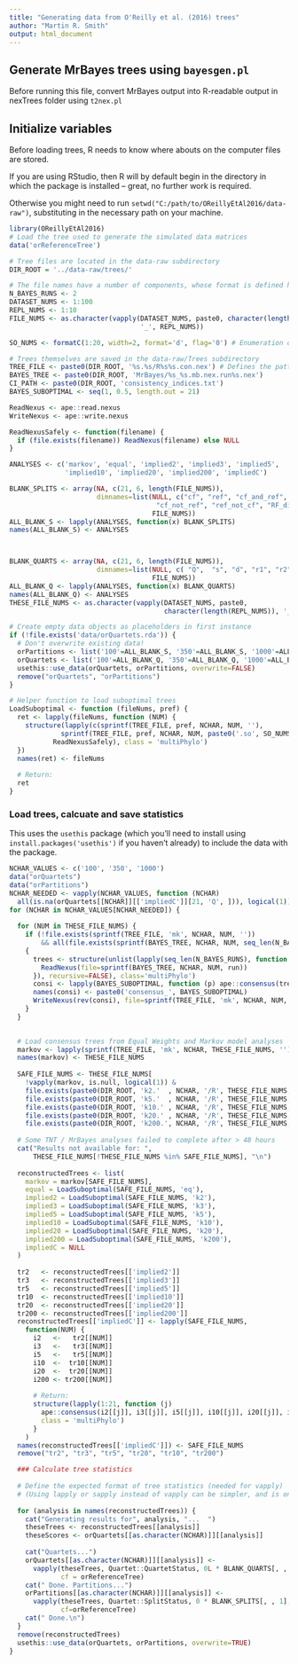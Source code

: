 ```yaml
---
title: "Generating data from O'Reilly et al. (2016) trees"
author: "Martin R. Smith"
output: html_document
--- 
```


## Generate MrBayes trees using `bayesgen.pl`

Before running this file, convert MrBayes output into R-readable output in 
nexTrees folder using `t2nex.pl`

## Initialize variables

Before loading trees, R needs to know where abouts on the computer files are stored.

If you are using RStudio, then R will by default begin in the directory
in which the package is installed -- great, no further work is required.

Otherwise you might need to run `setwd("C:/path/to/OReillyEtAl2016/data-raw")`,
substituting in the necessary path on your machine.

```R

library(OReillyEtAl2016)
# Load the tree used to generate the simulated data matrices
data('orReferenceTree')

# Tree files are located in the data-raw subdirectory
DIR_ROOT = '../data-raw/trees/'

# The file names have a number of components, whose format is defined here:
N_BAYES_RUNS <- 2
DATASET_NUMS <- 1:100
REPL_NUMS <- 1:10
FILE_NUMS <- as.character(vapply(DATASET_NUMS, paste0, character(length(REPL_NUMS)),
                                 '_', REPL_NUMS))

SO_NUMS <- formatC(1:20, width=2, format='d', flag='0') # Enumeration of suboptimal trees

# Trees themselves are saved in the data-raw/Trees subdirectory
TREE_FILE <- paste0(DIR_ROOT, '%s.%s/R%s%s.con.nex') # Defines the pattern of the file name
BAYES_TREE <- paste0(DIR_ROOT, 'MrBayes/%s_%s.mb.nex.run%s.nex')
CI_PATH <- paste0(DIR_ROOT, 'consistency_indices.txt')
BAYES_SUBOPTIMAL <- seq(1, 0.5, length.out = 21)

ReadNexus <- ape::read.nexus
WriteNexus <- ape::write.nexus

ReadNexusSafely <- function(filename) {
  if (file.exists(filename)) ReadNexus(filename) else NULL
}

ANALYSES <- c('markov', 'equal', 'implied2', 'implied3', 'implied5',
              'implied10', 'implied20', 'implied200', 'impliedC')

BLANK_SPLITS <- array(NA, c(21, 6, length(FILE_NUMS)),
                      dimnames=list(NULL, c("cf", "ref", "cf_and_ref",
                                     "cf_not_ref", "ref_not_cf", "RF_dist"),
                                    FILE_NUMS))
ALL_BLANK_S <- lapply(ANALYSES, function(x) BLANK_SPLITS)
names(ALL_BLANK_S) <- ANALYSES



BLANK_QUARTS <- array(NA, c(21, 6, length(FILE_NUMS)),
                      dimnames=list(NULL, c( "Q",  "s", "d", "r1", "r2", "u"),
                                    FILE_NUMS))
ALL_BLANK_Q <- lapply(ANALYSES, function(x) BLANK_QUARTS)
names(ALL_BLANK_Q) <- ANALYSES
THESE_FILE_NUMS <- as.character(vapply(DATASET_NUMS, paste0, 
                                       character(length(REPL_NUMS)), '_', REPL_NUMS))

# Create empty data objects as placeholders in first instance
if (!file.exists('data/orQuartets.rda')) {
  # Don't overwrite existing data!
  orPartitions <- list('100'=ALL_BLANK_S, '350'=ALL_BLANK_S, '1000'=ALL_BLANK_S)
  orQuartets <- list('100'=ALL_BLANK_Q, '350'=ALL_BLANK_Q, '1000'=ALL_BLANK_Q)
  usethis::use_data(orQuartets, orPartitions, overwrite=FALSE)
  remove("orQuartets", "orPartitions")
}

# Helper function to load suboptimal trees
LoadSuboptimal <- function (fileNums, pref) {
  ret <- lapply(fileNums, function (NUM) {
    structure(lapply(c(sprintf(TREE_FILE, pref, NCHAR, NUM, ''), 
             sprintf(TREE_FILE, pref, NCHAR, NUM, paste0('.so', SO_NUMS))),
           ReadNexusSafely), class = 'multiPhylo')
  })
  names(ret) <- fileNums
  
  # Return:
  ret
}

```


### Load trees, calcuate and save statistics

This uses the `usethis` package (which you'll need to install using 
`install.packages('usethis')` if you haven't already) to include the data 
with the package.

```R
NCHAR_VALUES <- c('100', '350', '1000')
data("orQuartets")
data("orPartitions")
NCHAR_NEEDED <- vapply(NCHAR_VALUES, function (NCHAR)
  all(is.na(orQuartets[[NCHAR]][['impliedC']][21, 'Q', ])), logical(1))
for (NCHAR in NCHAR_VALUES[NCHAR_NEEDED]) {
  
  for (NUM in THESE_FILE_NUMS) {
    if (!file.exists(sprintf(TREE_FILE, 'mk', NCHAR, NUM, ''))
        && all(file.exists(sprintf(BAYES_TREE, NCHAR, NUM, seq_len(N_BAYES_RUNS)))))
    {
      trees <- structure(unlist(lapply(seq_len(N_BAYES_RUNS), function (run) {
        ReadNexus(file=sprintf(BAYES_TREE, NCHAR, NUM, run))
      }), recursive=FALSE), class='multiPhylo')
      consi <- lapply(BAYES_SUBOPTIMAL, function (p) ape::consensus(trees, p=p))
      names(consi) <- paste0('consensus_', BAYES_SUBOPTIMAL)
      WriteNexus(rev(consi), file=sprintf(TREE_FILE, 'mk', NCHAR, NUM, ''))
    }
  }
  

  # Load consensus trees from Equal Weights and Markov model analyses
  markov <- lapply(sprintf(TREE_FILE, 'mk', NCHAR, THESE_FILE_NUMS, ''), ReadNexusSafely)
  names(markov) <- THESE_FILE_NUMS
  
  SAFE_FILE_NUMS <- THESE_FILE_NUMS[
    !vapply(markov, is.null, logical(1)) &
    file.exists(paste0(DIR_ROOT, 'k2.'  , NCHAR, '/R', THESE_FILE_NUMS, '.con.nex')) & 
    file.exists(paste0(DIR_ROOT, 'k5.'  , NCHAR, '/R', THESE_FILE_NUMS, '.con.nex')) & 
    file.exists(paste0(DIR_ROOT, 'k10.' , NCHAR, '/R', THESE_FILE_NUMS, '.con.nex')) & 
    file.exists(paste0(DIR_ROOT, 'k20.' , NCHAR, '/R', THESE_FILE_NUMS, '.con.nex')) & 
    file.exists(paste0(DIR_ROOT, 'k200.', NCHAR, '/R', THESE_FILE_NUMS, '.con.nex'))]
  
  # Some TNT / MrBayes analyses failed to complete after > 48 hours
  cat("Results not available for: ",
      THESE_FILE_NUMS[!THESE_FILE_NUMS %in% SAFE_FILE_NUMS], "\n")
  
  reconstructedTrees <- list(
    markov = markov[SAFE_FILE_NUMS],
    equal = LoadSuboptimal(SAFE_FILE_NUMS, 'eq'),
    implied2 = LoadSuboptimal(SAFE_FILE_NUMS, 'k2'),
    implied3 = LoadSuboptimal(SAFE_FILE_NUMS, 'k3'),
    implied5 = LoadSuboptimal(SAFE_FILE_NUMS, 'k5'),
    implied10 = LoadSuboptimal(SAFE_FILE_NUMS, 'k10'),
    implied20 = LoadSuboptimal(SAFE_FILE_NUMS, 'k20'),
    implied200 = LoadSuboptimal(SAFE_FILE_NUMS, 'k200'),
    impliedC = NULL
  )
  
  tr2   <- reconstructedTrees[['implied2']]    
  tr3   <- reconstructedTrees[['implied3']]    
  tr5   <- reconstructedTrees[['implied5']]    
  tr10  <- reconstructedTrees[['implied10']]  
  tr20  <- reconstructedTrees[['implied20']]  
  tr200 <- reconstructedTrees[['implied200']]
  reconstructedTrees[['impliedC']] <- lapply(SAFE_FILE_NUMS,
    function(NUM) {
      i2   <-   tr2[[NUM]]
      i3   <-   tr3[[NUM]]
      i5   <-   tr5[[NUM]]
      i10  <-  tr10[[NUM]]
      i20  <-  tr20[[NUM]]
      i200 <- tr200[[NUM]]
      
      # Return:
      structure(lapply(1:21, function (j) 
        ape::consensus(i2[[j]], i3[[j]], i5[[j]], i10[[j]], i20[[j]], i200[[j]])),
        class = 'multiPhylo')
      }
    )
  names(reconstructedTrees[['impliedC']]) <- SAFE_FILE_NUMS
  remove("tr2", "tr3", "tr5", "tr20", "tr10", "tr200")

  ### Calculate tree statistics
  
  # Define the expected format of tree statistics (needed for vapply)
  # (Using lapply or sapply instead of vapply can be simpler, and is only slightly slower)
  
  for (analysis in names(reconstructedTrees)) {
    cat("Generating results for", analysis, "...  ")
    theseTrees <- reconstructedTrees[[analysis]]
    theseScores <- orQuartets[[as.character(NCHAR)]][[analysis]]
    
    cat("Quartets...")
    orQuartets[[as.character(NCHAR)]][[analysis]] <-
      vapply(theseTrees, Quartet::QuartetStatus, 0L * BLANK_QUARTS[, , 1], 
             cf = orReferenceTree)
    cat(" Done. Partitions...")
    orPartitions[[as.character(NCHAR)]][[analysis]] <- 
      vapply(theseTrees, Quartet::SplitStatus, 0 * BLANK_SPLITS[, , 1],
             cf=orReferenceTree)
    cat(" Done.\n")
  }
  remove(reconstructedTrees)
  usethis::use_data(orQuartets, orPartitions, overwrite=TRUE)
}
```



